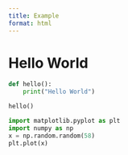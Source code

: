 ```yaml
---
title: Example
format: html
---
```


# Hello World

```python
def hello():
    print("Hello World")
```

```python
hello()
```

```python
import matplotlib.pyplot as plt
import numpy as np 
x = np.random.random(58)
plt.plot(x)
```

